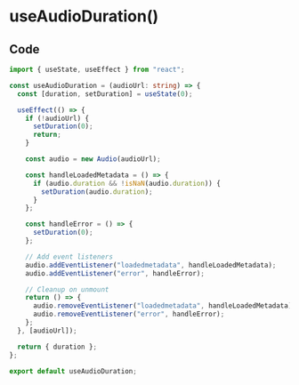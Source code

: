 # useAudioDuration()

## Code

``` useAudioDuration.ts
import { useState, useEffect } from "react";

const useAudioDuration = (audioUrl: string) => {
  const [duration, setDuration] = useState(0);

  useEffect(() => {
    if (!audioUrl) {
      setDuration(0);
      return;
    }

    const audio = new Audio(audioUrl);

    const handleLoadedMetadata = () => {
      if (audio.duration && !isNaN(audio.duration)) {
        setDuration(audio.duration);
      }
    };

    const handleError = () => {
      setDuration(0);
    };

    // Add event listeners
    audio.addEventListener("loadedmetadata", handleLoadedMetadata);
    audio.addEventListener("error", handleError);

    // Cleanup on unmount
    return () => {
      audio.removeEventListener("loadedmetadata", handleLoadedMetadata);
      audio.removeEventListener("error", handleError);
    };
  }, [audioUrl]);

  return { duration };
};

export default useAudioDuration;
```